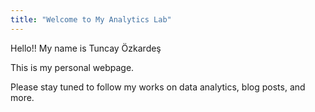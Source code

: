 ```yaml
---
title: "Welcome to My Analytics Lab"
---
```


Hello!! My name is Tuncay Özkardeş

This is my personal webpage.

Please stay tuned to follow my works on data analytics, blog posts, and more.
